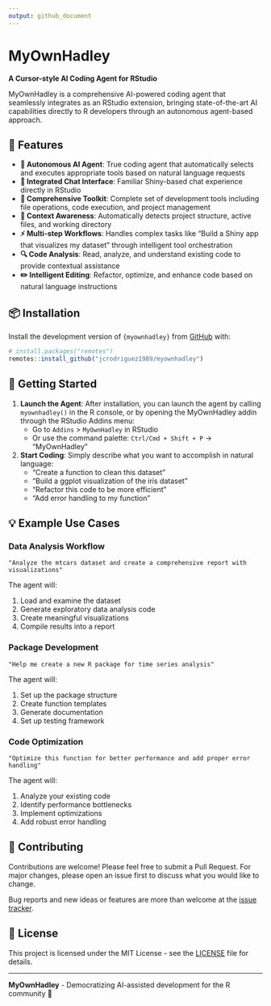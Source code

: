 ```yaml
---
output: github_document
---
```


<!-- README.md is generated from README.Rmd. Please edit that file -->

# MyOwnHadley

**A Cursor-style AI Coding Agent for RStudio**

MyOwnHadley is a comprehensive AI-powered coding agent that seamlessly integrates as an RStudio extension, bringing state-of-the-art AI capabilities directly to R developers through an autonomous agent-based approach.

## 🚀 Features

- **🤖 Autonomous AI Agent**: True coding agent that automatically selects and executes appropriate tools based on natural language requests
- **💬 Integrated Chat Interface**: Familiar Shiny-based chat experience directly in RStudio
- **🔧 Comprehensive Toolkit**: Complete set of development tools including file operations, code execution, and project management
- **🎯 Context Awareness**: Automatically detects project structure, active files, and working directory
- **⚡ Multi-step Workflows**: Handles complex tasks like "Build a Shiny app that visualizes my dataset" through intelligent tool orchestration
- **🔍 Code Analysis**: Read, analyze, and understand existing code to provide contextual assistance
- **✏️ Intelligent Editing**: Refactor, optimize, and enhance code based on natural language instructions

## 📦 Installation

Install the development version of `{myownhadley}` from 
[GitHub](https://github.com/jcrodriguez1989/myownhadley) with:

```r
# install.packages("remotes")
remotes::install_github("jcrodriguez1989/myownhadley")
```

## 🎯 Getting Started

1. **Launch the Agent**: After installation, you can launch the agent by calling `myownhadley()` in the R console, or by opening the MyOwnHadley addin through the RStudio Addins menu:
   - Go to `Addins` > `MyOwnHadley` in RStudio
   - Or use the command palette: `Ctrl/Cmd + Shift + P` → "MyOwnHadley"

2. **Start Coding**: Simply describe what you want to accomplish in natural language:
   - "Create a function to clean this dataset"
   - "Build a ggplot visualization of the iris dataset"
   - "Refactor this code to be more efficient"
   - "Add error handling to my function"

## 💡 Example Use Cases

### Data Analysis Workflow

```
"Analyze the mtcars dataset and create a comprehensive report with visualizations"
```

The agent will:

1. Load and examine the dataset
2. Generate exploratory data analysis code
3. Create meaningful visualizations
4. Compile results into a report

### Package Development

```
"Help me create a new R package for time series analysis"
```

The agent will:

1. Set up the package structure
2. Create function templates
3. Generate documentation
4. Set up testing framework

### Code Optimization

```
"Optimize this function for better performance and add proper error handling"
```

The agent will:

1. Analyze your existing code
2. Identify performance bottlenecks
3. Implement optimizations
4. Add robust error handling

## 🤝 Contributing

Contributions are welcome! Please feel free to submit a Pull Request. For major changes, please open an issue first to discuss what you would like to change.

Bug reports and new ideas or features are more than welcome at the [issue tracker](https://github.com/jcrodriguez1989/myownhadley/issues).

## 📄 License

This project is licensed under the MIT License - see the [LICENSE](LICENSE) file for details.

---

**MyOwnHadley** - Democratizing AI-assisted development for the R community 🎉
